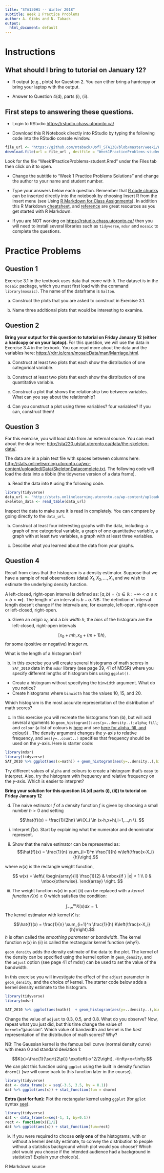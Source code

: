 ```yaml
---
title: "STA130H1 -- Winter 2018"
subtitle: Week 1 Practice Problems
author: A. Gibbs and N. Taback
output:
  html_document: default
---
```


# Instructions

## What should I bring to tutorial on January 12?

- R output (e.g., plots) for Question 2.  You can either bring a hardcopy or bring your laptop with the output.

- Answer to Question 4(d), parts (i), (ii).

## First steps to answering these questions.

- Login to RStudio <https://rstudio.chass.utoronto.ca/> 

- Download this R Notebook directly into RStudio by typing the following code into the RStudio console window.   

```r
file_url <- "https://github.com/ntaback/UofT_STA130/blob/master/week1/Week1PracticeProblems-student.Rmd"
download.file(url = file_url , destfile = "Week1PracticeProblems-student.Rmd")
```

Look for the file "Week1PracticeProblems-student.Rmd" under the Files tab then click on it to open.

- Change the subtitle to "Week 1 Practice Problems Solutions" and change the author to your name and student number.

- Type your answers below each question.  Remember that [R code chunks](http://rmarkdown.rstudio.com/authoring_rcodechunks.html) can be inserted directly into the notebook by choosing Insert R from the Insert menu (see Using [R Markdown for Class Assignments](https://ntaback.github.io/UofT_STA130/Rmarkdownforclassreports.html)). In addition this R Markdown [cheatsheet](http://www.rstudio.com/wp-content/uploads/2016/03/rmarkdown-cheatsheet-2.0.pdf), and [reference](http://www.rstudio.com/wp-content/uploads/2015/03/rmarkdown-reference.pdf) are great resources as you get started with R Markdown. 

- If you are NOT working on <https://rstudio.chass.utoronto.ca/> then you will need to install several libraries such as `tidyverse`, `mdsr` and `mosaic` to complete the questions.


# Practice Problems

## Question 1
Exercise 3.1 in the textbook uses data that come with `R`.  The dataset is in the `mosaic` package, which you must first load with the command `library(mosaic)`.
The name of the dataframe is `Galton`.  

   a. Construct the plots that you are asked to construct in Exercise 3.1.    

   b. Name three additional plots that would be interesting to examine.  

## Question 2

**Bring your output for this question to tutorial on Friday January 12 (either a hardcopy or on your laptop). **
For this question, we will use the data in Exercise 3.4 in the texbook.  You can read more about the data and the variables here:  [https://rdrr.io/cran/mosaicData/man/Marriage.html](https://rdrr.io/cran/mosaicData/man/Marriage.html).
  

a. Construct at least two plots that each show the distribution of one categorical variable.
  
b. Construct at least two plots that each show the distribution of one quantitative variable.
  
c. Construct a plot that shows the relationship two between variables.  What can you say about the relationship?
  
d. Can you construct a plot using three variables?  four variables?  If you can, construct them!

## Question 3
    
For this exercise, you will load data from an external source.  You can read about the data here: [http://sta220.utstat.utoronto.ca/data/the-skeleton-data/](http://sta220.utstat.utoronto.ca/data/the-skeleton-data/).  

The data are in a plain text file with spaces between columns here: [http://stats.onlinelearning.utoronto.ca/wp-content/uploaded/Data/SkeletonDatacomplete.txt](http://stats.onlinelearning.utoronto.ca/wp-content/uploaded/Data/SkeletonDatacomplete.txt).  The following code will load the data into a tibble (the tidyverse version of a data frame).

a. Read the data into `R` using the following code.  


```r
library(tidyverse)
data_url <- "http://stats.onlinelearning.utoronto.ca/wp-content/uploaded/Data/SkeletonDatacomplete.txt"
skeleton_data <- read_table(data_url)
```

Inspect the data to make sure it is read in completely.  You can compare by going directly to the `data_url`.  


b. Construct at least four interesting graphs with the data, including: a graph of one categorical variable, a graph of one quantitative variable, a graph with at least two variables, a graph with at least three variables.  

c. Describe what you learned about the data from your graphs.



## Question 4

Recall from class that the histogram is a density estimator. Suppose that we have a sample of real observations (data) $X_1,X_2, \ldots,X_n$ and we wish to estimate the underlying density function. 

A left-closed, right-open interval is defined as: $[a,b)=\{x \in \mathbb R :-\infty < a \le x < b < \infty\}$.  The length of an interval is $b-a$. NB: The definition of interval length doesn't change if the intervals are, for example, left-open, right-open or left-closed, right-open.

(a) Given an _origin_ $x_0$ and a _bin width_ $h$, the _bins_ of the histogram are the left-closed, right-open intervals

$$\left[x_0+mh,x_0+(m+1)h \right),$$
for some (positive or negative) integer $m$.  

What is the length of a histogram bin?

(b) In this exercise you will create several histograms of math scores in `SAT_2010` data in the `mdsr` library (see page 39, 41 of MDSR) where you specify different lengths of histogram bins using `ggplot()`.

- Create a histogram without specifying the `binwidth` argument.  What do you notice?
- Create histograms where `binwidth` has the values 10, 15, and 20. 

Which histogram is the most accurate representation of the distribution of math scores?


(c)  In this exercise you will recreate the histograms from (b), but will add several arguments to `geom_histogram()`: `aes(y=..density..)`; `alpha`; `fill`; and `colour` (a list of colours is [here](http://www.stat.columbia.edu/~tzheng/files/Rcolor.pdf) and see [here for alpha, fill, and colour](http://ggplot2.tidyverse.org/reference/aes_colour_fill_alpha.html))) .  The density argument changes the $y$-axis to relative frequency, and `aes(y=..count..)` specifies that frequency should be used on the $y$-axis.  Here is starter code:

```r
library(mdsr)
library(tidyverse)
SAT_2010 %>% ggplot(aes(x=math)) + geom_histogram(aes(y=..density..),binwidth = 10,fill="darkgrey",colour="black",alpha=.1) 
```

Try different values of `alpha` and colours to create a histogram that's easy to interpret.  Also, try the histogram with frequency and relative frequency on the $y$-axis.  Which is easier to interpret?  

**Bring your solution for this question (4.(d) parts (i), (ii)) to tutorial on Friday January 12**

(d) The naive estimator $\hat f$ of a density function $f$ is given by choosing a small number $h>0$ and setting

$$\hat{f}(x) = \frac{1}{2hn} \#\{X_i \in (x-h,x+h),i=1,...,n \}. $$


(i) Interpret $\hat f(x)$.  Start by explaining what the numerator and denominator represent.

(ii)  Show that the naive estimator can be represented as: $$\hat{f}(x) = \frac{1}{n} \sum_{i=1}^n \frac{1}{h} w\left(\frac{x-X_i}{h}\right),$$

where $w(x)$ is the rectangle weight function, 

$$ w(x) =
\left\{
	\begin{array}{ll}
		\frac{1}{2}  & \mbox{if } |x| < 1 \\
		0 & \mbox{otherwise}.
	\end{array}
\right. $$

(iii)  The weight function $w(x)$ in part (ii) can be replaced with a *kernel function* $K(x) \ge 0$ which satisfies the condition: 

$$\int_{-\infty}^{\infty}K(x)dx=1. $$  The kernel estimator with kernel $K$ is:

$$\hat{f}(x) = \frac{1}{n} \sum_{i=1}^n \frac{1}{h} K\left(\frac{x-X_i}{h}\right).$$
$h$ is often called the *smoothing parameter* or *bandwidth*.  The kernel function $w(x)$ in (ii) is called the rectangular kernel function (why?).  

`geom_density` adds the density estimate of the data to the plot.  The kernel of the density can be specified using the kernel option in `geom_density`, and the `adjust` option (see page 41 of mdsr) can be used to set the value of the bandwidth.  

In this exercise you will investigate the effect of the `adjust` parameter in `geom_density`, and the choice of kernel.  The starter code below adds a kernel density estimate to the histogram.  

```r
library(tidyverse)
library(mdsr)

SAT_2010 %>% ggplot(aes(math))  + geom_histogram(aes(y=..density..),binwidth = 10,fill="gold1",colour="goldenrod2",alpha=0.6) +theme_minimal() + geom_density(kernel="rectangular",colour="red",adjust=.1)
```
Change the value of `adjust` to 0.3, 0.5, and 0.8.  What do you observe?  Now, repeat what you just did, but this time change the value of `kernel`="gaussian".  Which value of bandwidth and kernel is the _best_ representation of the distribution of math scores? Why?

NB:  The Gaussian kernel is the famous bell curve (normal density curve) with mean 0 and standard deviation 1:

$$K(x)=\frac{1}{\sqrt{2\pi}} \exp\left(-x^2/2\right), -\infty<x<\infty.$$
We can plot this function using `ggplot` using the built in density function `dnorm()` (we will come back to this function later in the course).

```r
library(tidyverse)
dat <- data_frame(x = seq(-3.5, 3.5, by = 0.1))
dat %>% ggplot(aes(x)) + stat_function(fun = dnorm)
```

__Extra (just for fun):__  Plot the rectangular kernel using `ggplot` (for `gplot` syntax [see](http://ggplot2.tidyverse.org/reference/stat_function.html)).

```r
library(tidyverse)
dat <- data_frame(x=seq(-1, 1, by=0.1))
rect <- function(x){1/2}
dat %>% ggplot(aes(x)) + stat_function(fun=rect)
```


(iv) If you were required to choose __only one__ of the histograms, with or without a kernel density estimate, to convey the distribution to people without a statistics background which plot would you choose?  Which plot would you choose if the intended audience had a background in statistics?  Explain your choice(s).

R Markdown source <a href="https://raw.githubusercontent.com/ntaback/UofT_STA130/master/Week1PracticeProblems-student.Rmd">
<i class="fa fa-github fa-2x" aria-hidden="true"></i>
</a>